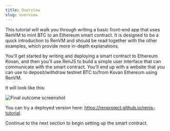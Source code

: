```yaml
---
title: Overview
slug: overview
---
```



<DocTag type={DocType.Tutorial} />

This tutorial will walk you through writing a basic front-end app that uses RenVM to mint BTC to an Ethereum smart contract. It is designed to be a quick introduction to RenVM and should be read together with the other examples, which provide more in-depth explanations.

You'll get started by writing and deploying a smart contract to Ethereum Kovan, and then you'll use RenJS to build a simple user interface that can communicate with the smart contract. You'll end up with a website that you can use to deposit/withdraw testnet BTC to/from Kovan Ethereum using RenVM.

It will look like this:

![Final outcome screenshot](/img/tutorial-balance.png)

You can try a deployed version here: <https://renproject.github.io/renjs-tutorial>.

Continue to the next section to begin setting up the smart contract.
